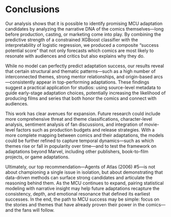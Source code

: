 # Conclusions
Our analysis shows that it is possible to identify promising MCU adaptation candidates by analyzing the narrative DNA of the comics themselves—long before production, casting, or marketing come into play. By combining the predictive strength of a constrained XGBoost classifier with the interpretability of logistic regression, we produced a composite “success potential score” that not only forecasts which comics are most likely to resonate with audiences and critics but also explains why they do.

While no model can perfectly predict adaptation success, our results reveal that certain structural and thematic patterns—such as a high number of interconnected themes, strong mentor relationships, and origin-based arcs—consistently appear in top-performing adaptations. These findings suggest a practical application for studios: using source-level metadata to guide early-stage adaptation choices, potentially increasing the likelihood of producing films and series that both honor the comics and connect with audiences.

This work has clear avenues for expansion. Future research could include more comprehensive threat and theme classifications, character-level analysis, sentiment analysis of fan discussions, and integration of movie-level factors such as production budgets and release strategies. With a more complete mapping between comics and their adaptations, the models could be further refined to capture temporal dynamics—such as which themes rise or fall in popularity over time—and to test the framework on adaptations beyond Marvel, including other publishers, book-to-film projects, or game adaptations.

Ultimately, our top recommendation—Agents of Atlas (2006) #5—is not about championing a single issue in isolation, but about demonstrating that data-driven methods can surface strong candidates and articulate the reasoning behind them. As the MCU continues to expand, pairing statistical modeling with narrative insight may help future adaptations recapture the consistency, depth, and emotional resonance that defined its earliest successes. In the end, the path to MCU success may be simple: focus on the stories and themes that have already proven their power in the comics—and the fans will follow.
